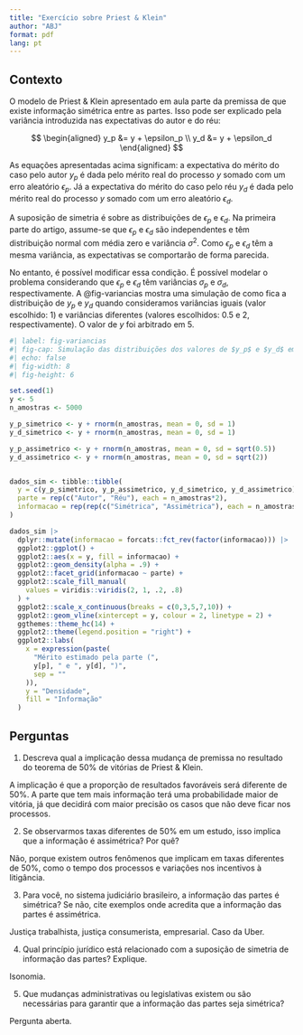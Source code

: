 ```yaml
---
title: "Exercício sobre Priest & Klein"
author: "ABJ"
format: pdf
lang: pt
---
```


## Contexto

O modelo de Priest & Klein apresentado em aula parte da premissa de que existe informação simétrica entre as partes. Isso pode ser explicado pela variância introduzida nas expectativas do autor e do réu:

$$
\begin{aligned}
y_p &= y + \epsilon_p \\
y_d &= y + \epsilon_d
\end{aligned}
$$

As equações apresentadas acima significam: a expectativa do mérito do caso pelo autor $y_p$ é dada pelo mérito real do processo $y$ somado com um erro aleatório $\epsilon_p$. Já a expectativa do mérito do caso pelo réu $y_d$ é dada pelo mérito real do processo $y$ somado com um erro aleatório $\epsilon_d$.

A suposição de simetria é sobre as distribuições de $\epsilon_p$ e $\epsilon_d$. Na primeira parte do artigo, assume-se que $\epsilon_p$ e $\epsilon_d$ são independentes e têm distribuição normal com média zero e variância $\sigma^2$. Como $\epsilon_p$ e $\epsilon_d$ têm a mesma variância, as expectativas se comportarão de forma parecida.

No entanto, é possível modificar essa condição. É possível modelar o problema considerando que $\epsilon_p$ e $\epsilon_d$ têm variâncias $\sigma_p$ e $\sigma_d$, respectivamente. A @fig-variancias mostra uma simulação de como fica a distribuição de $y_p$ e $y_d$ quando consideramos variâncias iguais (valor escolhido: 1) e variâncias diferentes (valores escolhidos: 0.5 e 2, respectivamente). O valor de $y$ foi arbitrado em 5.

```r
#| label: fig-variancias
#| fig-cap: Simulação das distribuições dos valores de $y_p$ e $y_d$ em cenários de informação simétrica e assimétrica.
#| echo: false
#| fig-width: 8
#| fig-height: 6

set.seed(1)
y <- 5
n_amostras <- 5000

y_p_simetrico <- y + rnorm(n_amostras, mean = 0, sd = 1)
y_d_simetrico <- y + rnorm(n_amostras, mean = 0, sd = 1)

y_p_assimetrico <- y + rnorm(n_amostras, mean = 0, sd = sqrt(0.5))
y_d_assimetrico <- y + rnorm(n_amostras, mean = 0, sd = sqrt(2))


dados_sim <- tibble::tibble(
  y = c(y_p_simetrico, y_p_assimetrico, y_d_simetrico, y_d_assimetrico),
  parte = rep(c("Autor", "Réu"), each = n_amostras*2),
  informacao = rep(rep(c("Simétrica", "Assimétrica"), each = n_amostras), 2)
)

dados_sim |> 
  dplyr::mutate(informacao = forcats::fct_rev(factor(informacao))) |> 
  ggplot2::ggplot() +
  ggplot2::aes(x = y, fill = informacao) +
  ggplot2::geom_density(alpha = .9) +
  ggplot2::facet_grid(informacao ~ parte) +
  ggplot2::scale_fill_manual(
    values = viridis::viridis(2, 1, .2, .8)
  ) +
  ggplot2::scale_x_continuous(breaks = c(0,3,5,7,10)) +
  ggplot2::geom_vline(xintercept = y, colour = 2, linetype = 2) +
  ggthemes::theme_hc(14) +
  ggplot2::theme(legend.position = "right") +
  ggplot2::labs(
    x = expression(paste(
      "Mérito estimado pela parte (", 
      y[p], " e ", y[d], ")", 
      sep = ""
    )),
    y = "Densidade",
    fill = "Informação"
  )


```

\clearpage

## Perguntas

1) Descreva qual a implicação dessa mudança de premissa no resultado do teorema de 50% de vitórias de Priest & Klein.

A implicação é que a proporção de resultados favoráveis será diferente de 50%. A parte que tem mais informação terá uma probabilidade maior de vitória, já que decidirá com maior precisão os casos que não deve ficar nos processos.

2) Se observarmos taxas diferentes de 50% em um estudo, isso implica que a informação é assimétrica? Por quê?

Não, porque existem outros fenômenos que implicam em taxas diferentes de 50%, como o tempo dos processos e variações nos incentivos à litigância.

3) Para você, no sistema judiciário brasileiro, a informação das partes é simétrica? Se não, cite exemplos onde acredita que a informação das partes é assimétrica.

Justiça trabalhista, justiça consumerista, empresarial. Caso da Uber.

4) Qual princípio jurídico está relacionado com a suposição de simetria de informação das partes? Explique.

Isonomia.

5) Que mudanças administrativas ou legislativas existem ou são necessárias para garantir que a informação das partes seja simétrica?

Pergunta aberta.



